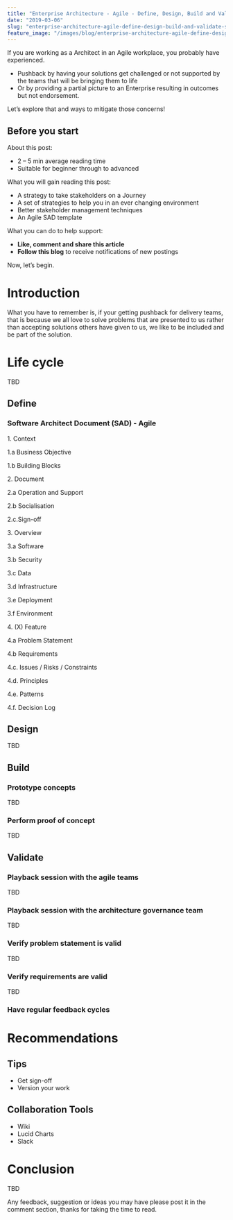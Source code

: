 ```yaml
---
title: "Enterprise Architecture - Agile - Define, Design, Build and Validate Solution Architectures"
date: "2019-03-06"
slug: "enterprise-architecture-agile-define-design-build-and-validate-solution-architectures"
feature_image: "/images/blog/enterprise-architecture-agile-define-design-build-and-validate-solution-architectures-feature-image.jpg"
---
```


If you are working as a Architect in an Agile workplace, you probably have experienced.

*   Pushback by having your solutions get challenged or not supported by the teams that will be bringing them to life
*   Or by providing a partial picture to an Enterprise resulting in outcomes but not endorsement.

Let’s explore that and ways to mitigate those concerns!

## Before you start

About this post:

*   2 – 5 min average reading time
*   Suitable for beginner through to advanced

What you will gain reading this post:

*   A strategy to take stakeholders on a Journey
*   A set of strategies to help you in an ever changing environment
*   Better stakeholder management techniques
*   An Agile SAD template

What you can do to help support:

*   **Like, comment and share this article**
*   **Follow this blog** to receive notifications of new postings

Now, let’s begin.

# Introduction

What you have to remember is, if your getting pushback for delivery teams, that is because we all love to solve problems that are presented to us rather than accepting solutions others have given to us, we like to be included and be part of the solution.

# Life cycle

 TBD

## Define

### Software Architect Document (SAD) - Agile

1\. Context

1.a Business Objective

1.b Building Blocks

2\. Document

2.a Operation and Support

2.b Socialisation

2.c.Sign-off

3\. Overview

3.a Software

3.b Security

3.c Data

3.d Infrastructure

3.e Deployment

3.f Environment

4\. (X) Feature

4.a Problem Statement

4.b Requirements

4.c. Issues / Risks / Constraints

4.d. Principles

4.e. Patterns

4.f. Decision Log

## Design

TBD

## Build

### Prototype concepts

TBD

### Perform proof of concept

TBD

## Validate

### Playback session with the agile teams

TBD

### Playback session with the architecture governance team

TBD

### Verify problem statement is valid

TBD

### Verify requirements are valid

TBD

### Have regular feedback cycles

# Recommendations

## Tips

*   Get sign-off
*   Version your work

## Collaboration Tools

*   Wiki
*   Lucid Charts
*   Slack

# Conclusion

TBD

Any feedback, suggestion or ideas you may have please post it in the comment section, thanks for taking the time to read.
